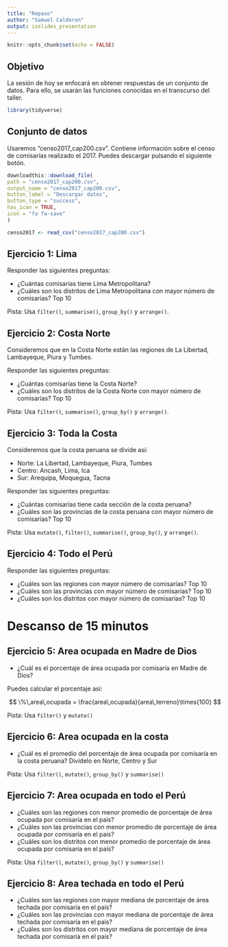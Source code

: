 ```yaml
---
title: "Repaso"
author: "Samuel Calderon"
output: ioslides_presentation
---
```


```r
knitr::opts_chunk$set(echo = FALSE)
```

## Objetivo {.smaller}

La sesión de hoy se enfocará en obtener respuestas de un conjunto de datos. Para ello, se usarán las funciones conocidas en el transcurso del taller.

```r
library(tidyverse)
```


## Conjunto de datos

Usaremos "censo2017_cap200.csv". Contiene información sobre el censo de comisarías realizado el 2017. Puedes descargar pulsando el siguiente botón.

```r
downloadthis::download_file(
path = "censo2017_cap200.csv",
output_name = "censo2017_cap200.csv",
button_label = "Descargar datos",
button_type = "success",
has_icon = TRUE,
icon = "fa fa-save"
)
```

```r
censo2017 <- read_csv("censo2017_cap200.csv")
```

## Ejercicio 1: Lima

Responder las siguientes preguntas:

- ¿Cuántas comisarías tiene Lima Metropolitana?
- ¿Cuáles son los distritos de Lima Metropolitana con mayor número de comisarías? Top 10

Pista: Usa `filter()`, `summarise()`, `group_by()` y `arrange()`.


## Ejercicio 2: Costa Norte

Consideremos que en la Costa Norte están las regiones de La Libertad, Lambayeque, Piura y Tumbes.

Responder las siguientes preguntas:

- ¿Cuántas comisarías tiene la Costa Norte?
- ¿Cuáles son los distritos de la Costa Norte con mayor número de comisarías? Top 10

Pista: Usa `filter()`, `summarise()`, `group_by()` y `arrange()`.

## Ejercicio 3: Toda la Costa

Consideremos que la costa peruana se divide así:

- Norte: La Libertad, Lambayeque, Piura, Tumbes
- Centro: Ancash, Lima, Ica
- Sur: Arequipa, Moquegua, Tacna

Responder las siguientes preguntas:

- ¿Cuántas comisarías tiene cada sección de la costa peruana?
- ¿Cuáles son las provincias de la costa peruana con mayor número de comisarías? Top 10

Pista: Usa `mutate()`, `filter()`, `summarise()`, `group_by()`, y `arrange()`.

## Ejercicio 4: Todo el Perú

Responder las siguientes preguntas:

- ¿Cuáles son las regiones con mayor número de comisarías? Top 10
- ¿Cuáles son las provincias con mayor número de comisarías? Top 10
- ¿Cuáles son los distritos con mayor número de comisarías? Top 10

# Descanso de 15 minutos

## Ejercicio 5: Area ocupada en Madre de Dios

- ¿Cuál es el porcentaje de área ocupada por comisaría en Madre de Dios?

Puedes calcular el porcentaje así:

$$
\%\,area\,ocupada = \frac{area\,ocupada}{area\,terreno}\times{100}
$$

Pista: Usa `filter()` y `mutate()`

## Ejercicio 6: Area ocupada en la costa

- ¿Cuál es el promedio del porcentaje de área ocupada por comisaría en la costa peruana? Divídelo en Norte, Centro y Sur

Pista: Usa `filter()`, `mutate()`, `group_by()` y `summarise()`

## Ejercicio 7: Area ocupada en todo el Perú

- ¿Cuáles son las regiones con menor promedio de porcentaje de área ocupada por comisaría en el país?
- ¿Cuáles son las provincias con menor promedio de porcentaje de área ocupada por comisaría en el país?
- ¿Cuáles son los distritos con menor promedio de porcentaje de área ocupada por comisaría en el país?

Pista: Usa `filter()`, `mutate()`, `group_by()` y `summarise()`

## Ejercicio 8: Area techada en todo el Perú

- ¿Cuáles son las regiones con mayor mediana de porcentaje de área techada por comisaría en el país?
- ¿Cuáles son las provincias con mayor mediana de porcentaje de área techada por comisaría en el país?
- ¿Cuáles son los distritos con mayor mediana de porcentaje de área techada por comisaría en el país?

